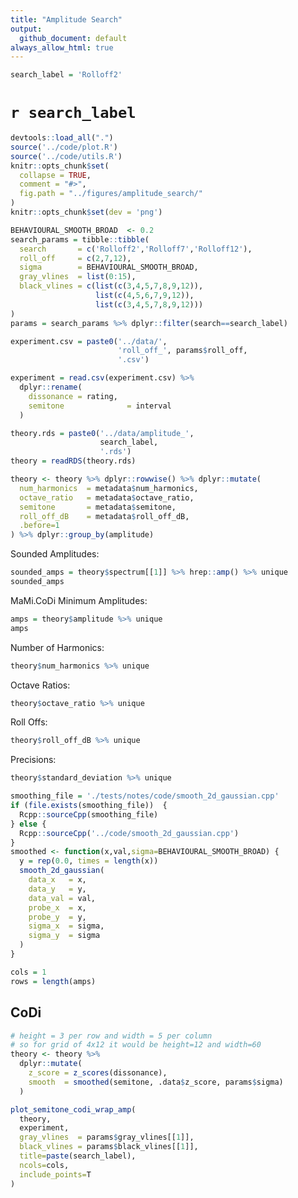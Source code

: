 ```yaml
---
title: "Amplitude Search"
output:
  github_document: default
always_allow_html: true
---
```


```r
search_label = 'Rolloff2'
```

# `r search_label`

```r
devtools::load_all(".")
source('../code/plot.R')
source('../code/utils.R')
knitr::opts_chunk$set(
  collapse = TRUE,
  comment = "#>",
  fig.path = "../figures/amplitude_search/"
)
knitr::opts_chunk$set(dev = 'png')
```

```r
BEHAVIOURAL_SMOOTH_BROAD  <- 0.2
search_params = tibble::tibble(
  search       = c('Rolloff2','Rolloff7','Rolloff12'),
  roll_off     = c(2,7,12),
  sigma        = BEHAVIOURAL_SMOOTH_BROAD,
  gray_vlines  = list(0:15),
  black_vlines = c(list(c(3,4,5,7,8,9,12)),
                   list(c(4,5,6,7,9,12)),
                   list(c(3,4,5,7,8,9,12)))
)
params = search_params %>% dplyr::filter(search==search_label)
```

```r
experiment.csv = paste0('../data/',
                        'roll_off_', params$roll_off,
                        '.csv')

experiment = read.csv(experiment.csv) %>%
  dplyr::rename(
    dissonance = rating,
    semitone              = interval
  )

theory.rds = paste0('../data/amplitude_',
                    search_label,
                    '.rds')
theory = readRDS(theory.rds)

```

```r
theory <- theory %>% dplyr::rowwise() %>% dplyr::mutate(
  num_harmonics  = metadata$num_harmonics,
  octave_ratio   = metadata$octave_ratio,
  semitone       = metadata$semitone,
  roll_off_dB    = metadata$roll_off_dB,
  .before=1
) %>% dplyr::group_by(amplitude)
```

Sounded Amplitudes:
```r
sounded_amps = theory$spectrum[[1]] %>% hrep::amp() %>% unique
sounded_amps
```

MaMi.CoDi Minimum Amplitudes:
```r
amps = theory$amplitude %>% unique
amps
```

Number of Harmonics:
```r
theory$num_harmonics %>% unique
```

Octave Ratios:
```r
theory$octave_ratio %>% unique
```

Roll Offs:
```r
theory$roll_off_dB %>% unique
```

Precisions:
```r
theory$standard_deviation %>% unique
```


```r
smoothing_file = './tests/notes/code/smooth_2d_gaussian.cpp'
if (file.exists(smoothing_file))  {
  Rcpp::sourceCpp(smoothing_file)
} else {
  Rcpp::sourceCpp('../code/smooth_2d_gaussian.cpp')
}
smoothed <- function(x,val,sigma=BEHAVIOURAL_SMOOTH_BROAD) {
  y = rep(0.0, times = length(x))
  smooth_2d_gaussian(
    data_x   = x,
    data_y   = y,
    data_val = val,
    probe_x  = x,
    probe_y  = y, 
    sigma_x  = sigma,
    sigma_y  = sigma
  )
}
```

```r
cols = 1
rows = length(amps)
```

## CoDi

```r
# height = 3 per row and width = 5 per column
# so for grid of 4x12 it would be height=12 and width=60
theory <- theory %>% 
  dplyr::mutate(
    z_score = z_scores(dissonance),
    smooth  = smoothed(semitone, .data$z_score, params$sigma)
  )

plot_semitone_codi_wrap_amp(
  theory, 
  experiment,
  gray_vlines  = params$gray_vlines[[1]],
  black_vlines = params$black_vlines[[1]],
  title=paste(search_label),
  ncols=cols,
  include_points=T
)
```
